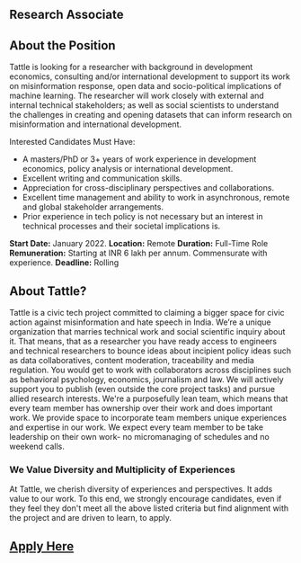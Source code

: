 ## Research Associate


## About the Position
Tattle is looking for a researcher with background in development economics, consulting and/or international development to
support its work on misinformation response, open data and socio-political implications of machine learning. The researcher will work closely with external and internal technical stakeholders; as well as social scientists to understand the challenges in creating and opening datasets that can inform research on misinformation and international development.    

Interested Candidates Must Have:

- A masters/PhD or 3+ years of work experience in development economics, policy analysis or international development. 
- Excellent writing and communication skills.
- Appreciation for cross-disciplinary perspectives and collaborations.
- Excellent time management and ability to work in asynchronous, remote and global stakeholder arrangements.
- Prior experience in tech policy is not necessary but an interest in technical processes and their societal implications is.   


**Start Date:** January 2022.
**Location:** Remote
**Duration:** Full-Time Role 
**Remuneration:** Starting at INR 6 lakh per annum. Commensurate with experience.
**Deadline:** Rolling 

## About Tattle?
Tattle is a civic tech project committed to claiming a bigger space for civic action against misinformation and hate speech in India. We’re a unique organization that marries technical work and social scientific inquiry about it. That means, that as a researcher you have ready access to engineers and technical researchers to bounce ideas about incipient policy ideas such as data collaboratives, content moderation, traceability and media regulation. You would get to work with collaborators across disciplines such as behavioral psychology, economics, journalism and law. We will actively support you to publish (even outside the core project tasks) and pursue allied research interests. 
We're a purposefully lean team, which means that every team member has ownership over their work and does important work. We provide space to incorporate team members unique experiences and expertise in our work. We expect every team member to be take leadership on their own work- no micromanaging of schedules and no weekend calls.

### We Value Diversity and Multiplicity of Experiences
At Tattle, we cherish diversity of experiences and perspectives. It adds value to our work. To this end, we strongly encourage candidates, even if they feel they don't meet all the above listed criteria but find alignment with the project and are driven to learn, to apply.


## [Apply Here](https://docs.google.com/forms/d/e/1FAIpQLSf9kH9vWZoscBzxMITtxbTlmUJlogj9HejsZXUjs_H1dzssuQ/viewform?usp=sf_link)
